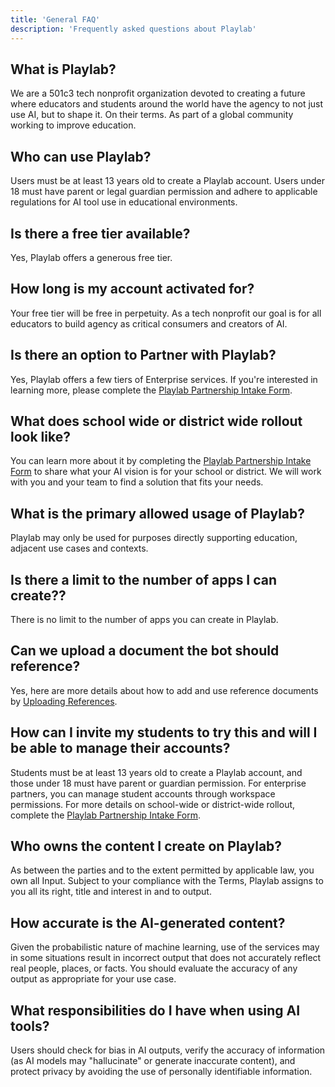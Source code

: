 ```yaml
---
title: 'General FAQ'
description: 'Frequently asked questions about Playlab'
---
```


## What is Playlab?

We are a 501c3 tech nonprofit organization devoted to creating a future where educators and students around the world have the agency to not just use AI, but to shape it. On their terms. As part of a global community working to improve education.

## Who can use Playlab?

Users must be at least 13 years old to create a Playlab account. Users under 18 must have parent or legal guardian permission and adhere to applicable regulations for AI tool use in educational environments.

## Is there a free tier available?

Yes, Playlab offers a generous free tier.

## How long is my account activated for?

Your free tier will be free in perpetuity. As a tech nonprofit our goal is for all educators to build agency as critical consumers and creators of AI.

## Is there an option to Partner with Playlab?

Yes, Playlab offers a few tiers of Enterprise services. If you're interested in learning more, please complete the [Playlab Partnership Intake Form](https://webforms.pipedrive.com/f/6FxbdfJ9S5D0OxVuaXyDPwp7rra0cWNx8Wu3SL9SzbUDRXBbBwzlyBXkdPkU2fg3lx).

## What does school wide or district wide rollout look like?

You can learn more about it by completing the [Playlab Partnership Intake Form](https://webforms.pipedrive.com/f/6FxbdfJ9S5D0OxVuaXyDPwp7rra0cWNx8Wu3SL9SzbUDRXBbBwzlyBXkdPkU2fg3lx) to share what your AI vision is for your school or district. We will work with you and your team to find a solution that fits your needs.

## What is the primary allowed usage of Playlab?

Playlab may only be used for purposes directly supporting education, adjacent use cases and contexts.

## Is there a limit to the number of apps I can create??

There is no limit to the number of apps you can create in Playlab.

## Can we upload a document the bot should reference?

Yes, here are more details about how to add and use reference documents by [Uploading References](https://learn.playlab.ai/getstarted/Adding%20References).

## How can I invite my students to try this and will I be able to manage their accounts?

Students must be at least 13 years old to create a Playlab account, and those under 18 must have parent or guardian permission. For enterprise partners, you can manage student accounts through workspace permissions. For more details on school-wide or district-wide rollout, complete the [Playlab Partnership Intake Form](https://webforms.pipedrive.com/f/6FxbdfJ9S5D0OxVuaXyDPwp7rra0cWNx8Wu3SL9SzbUDRXBbBwzlyBXkdPkU2fg3lxp).

## Who owns the content I create on Playlab?

As between the parties and to the extent permitted by applicable law, you own all Input. Subject to your compliance with the Terms, Playlab assigns to you all its right, title and interest in and to output.

## How accurate is the AI-generated content?

Given the probabilistic nature of machine learning, use of the services may in some situations result in incorrect output that does not accurately reflect real people, places, or facts. You should evaluate the accuracy of any output as appropriate for your use case.

## What responsibilities do I have when using AI tools?

Users should check for bias in AI outputs, verify the accuracy of information (as AI models may "hallucinate" or generate inaccurate content), and protect privacy by avoiding the use of personally identifiable information.